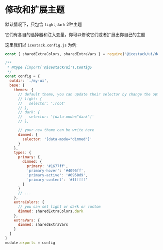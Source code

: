 # 修改和扩展主题

默认情况下，只包含 `light`,`dark` 2种主题

它们有各自的选择器和注入变量，你可以修改它们或者扩展出你自己的主题

这里我们以 `icestack.config.js` 为例:

```js
const { sharedExtraColors, sharedExtraVars } = require('@icestack/ui/defaults')

/**
 * @type {import('@icestack/ui').Config}
 */
const config = {
  outdir: './my-ui',
  base: {
    themes: {
      // default theme, you can update their selector by change the option
      // light: {
      //   selector: ':root'
      // },
      // dark: {
      //   selector: '[data-mode="dark"]'
      // },

      // your new theme can be write here
      dimmed: {
        selector: '[data-mode="dimmed"]'
      }
    },
    types: {
      primary: {
        dimmed: {
          primary: '#1677ff',
          'primary-hover': '#4096ff',
          'primary-active': '#0958d9',
          'primary-content': '#ffffff'
        }
      }
      // ...
    },
    extraColors: {
      // you can set light or dark or custom
      dimmed: sharedExtraColors.dark
    },
    extraVars: {
      dimmed: sharedExtraVars
    }
  }
}
module.exports = config
```
